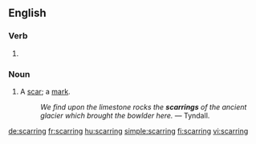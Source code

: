 ==English==

===Verb===
{{head|en|present participle}}

# {{present participle of|scar|lang=en|nocat=1}}

===Noun===
{{en-noun}}

# A [[scar]]; a [[mark]].
#: ''We find upon the limestone rocks the '''scarrings''' of the ancient glacier which brought the bowlder here.'' &mdash; Tyndall.

[[de:scarring]]
[[fr:scarring]]
[[hu:scarring]]
[[simple:scarring]]
[[fi:scarring]]
[[vi:scarring]]
